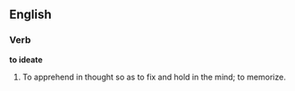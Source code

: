 ==English==

===Verb===

'''to ideate'''

#To apprehend in thought so as to fix and hold in the mind; to memorize.
